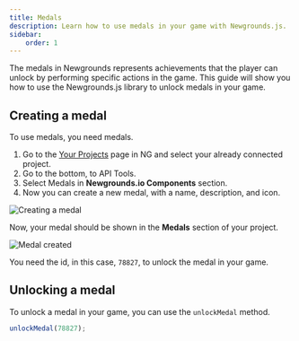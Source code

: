 ```yaml
---
title: Medals
description: Learn how to use medals in your game with Newgrounds.js.
sidebar:
    order: 1
---
```


The medals in Newgrounds represents achievements that the player can unlock by 
performing specific actions in the game. This guide will show you how to use the 
Newgrounds.js library to unlock medals in your game.

## Creating a medal

To use medals, you need medals.

1. Go to the [Your Projects](https://www.newgrounds.com/projects) page in NG and
   select your already connected project.
2. Go to the bottom, to API Tools.
3. Select Medals in **Newgrounds.io Components** section. 
4. Now you can create a new medal, with a name, description, and icon.

![Creating a medal](../../../assets/medals/createmedal.png)

Now, your medal should be shown in the **Medals** section of your project.

![Medal created](assets/medal_created.png)

You need the id, in this case, `78827`, to unlock the medal in your game.

## Unlocking a medal

To unlock a medal in your game, you can use the `unlockMedal` method.

```js
unlockMedal(78827);
```